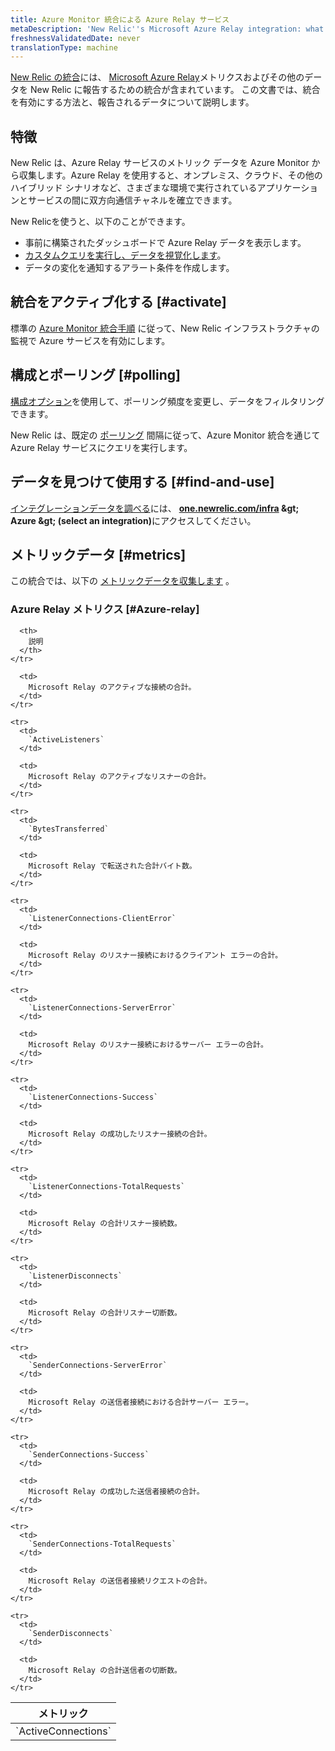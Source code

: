 ```yaml
---
title: Azure Monitor 統合による Azure Relay サービス
metaDescription: 'New Relic''s Microsoft Azure Relay integration: what data it reports and how to enable it.'
freshnessValidatedDate: never
translationType: machine
---
```


[New Relic の統合](/docs/infrastructure/introduction-infra-monitoring)には、 [Microsoft Azure Relay](https://learn.microsoft.com/en-us/azure/azure-relay/)メトリクスおよびその他のデータを New Relic に報告するための統合が含まれています。 この文書では、統合を有効にする方法と、報告されるデータについて説明します。

## 特徴

New Relic は、Azure Relay サービスのメトリック データを Azure Monitor から収集します。Azure Relay を使用すると、オンプレミス、クラウド、その他のハイブリッド シナリオなど、さまざまな環境で実行されているアプリケーションとサービスの間に双方向通信チャネルを確立できます。

New Relicを使うと、以下のことができます。

* 事前に構築されたダッシュボードで Azure Relay データを表示します。
* [カスタムクエリを実行し、データを視覚化します](/docs/infrastructure/integrations-getting-started/getting-started/use-integration-data-new-relic-insights)。
* データの変化を通知するアラート条件を作成します。

## 統合をアクティブ化する [#activate]

標準の [Azure Monitor 統合手順](/docs/infrastructure/microsoft-azure-integrations/azure-integrations-list/azure-monitor) に従って、New Relic インフラストラクチャの監視で Azure サービスを有効にします。

## 構成とポーリング [#polling]

[構成オプション](/docs/infrastructure/microsoft-azure-integrations/azure-integrations-list/azure-monitor/#settings)を使用して、ポーリング頻度を変更し、データをフィルタリングできます。

New Relic は、既定の [ポーリング](/docs/infrastructure/microsoft-azure-integrations/azure-integrations-list/azure-monitor/#settings) 間隔に従って、Azure Monitor 統合を通じて Azure Relay サービスにクエリを実行します。

## データを見つけて使用する [#find-and-use]

[インテグレーションデータを調べる](/docs/infrastructure/integrations/find-use-infrastructure-integration-data)には、 <DNT>**[one.newrelic.com/infra](https://one.newrelic.com/infra) &amp;gt; Azure &amp;gt; (select an integration)**</DNT>にアクセスしてください。

## メトリックデータ [#metrics]

この統合では、以下の [メトリックデータを収集します](/docs/infrastructure/integrations-getting-started/getting-started/understand-integration-data-data-types#metric) 。

### Azure Relay メトリクス [#Azure-relay]

<table>
  <thead>
    <tr>
      <th style={{ width: "300px" }}>
        メトリック
      </th>

      <th>
        説明
      </th>
    </tr>
  </thead>

  <tbody>
    <tr>
      <td>
        `ActiveConnections`
      </td>

      <td>
        Microsoft Relay のアクティブな接続の合計。
      </td>
    </tr>

    <tr>
      <td>
        `ActiveListeners`
      </td>

      <td>
        Microsoft Relay のアクティブなリスナーの合計。
      </td>
    </tr>

    <tr>
      <td>
        `BytesTransferred`
      </td>

      <td>
        Microsoft Relay で転送された合計バイト数。
      </td>
    </tr>

    <tr>
      <td>
        `ListenerConnections-ClientError`
      </td>

      <td>
        Microsoft Relay のリスナー接続におけるクライアント エラーの合計。
      </td>
    </tr>

    <tr>
      <td>
        `ListenerConnections-ServerError`
      </td>

      <td>
        Microsoft Relay のリスナー接続におけるサーバー エラーの合計。
      </td>
    </tr>

    <tr>
      <td>
        `ListenerConnections-Success`
      </td>

      <td>
        Microsoft Relay の成功したリスナー接続の合計。
      </td>
    </tr>

    <tr>
      <td>
        `ListenerConnections-TotalRequests`
      </td>

      <td>
        Microsoft Relay の合計リスナー接続数。
      </td>
    </tr>

    <tr>
      <td>
        `ListenerDisconnects`
      </td>

      <td>
        Microsoft Relay の合計リスナー切断数。
      </td>
    </tr>

    <tr>
      <td>
        `SenderConnections-ServerError`
      </td>

      <td>
        Microsoft Relay の送信者接続における合計サーバー エラー。
      </td>
    </tr>

    <tr>
      <td>
        `SenderConnections-Success`
      </td>

      <td>
        Microsoft Relay の成功した送信者接続の合計。
      </td>
    </tr>

    <tr>
      <td>
        `SenderConnections-TotalRequests`
      </td>

      <td>
        Microsoft Relay の送信者接続リクエストの合計。
      </td>
    </tr>

    <tr>
      <td>
        `SenderDisconnects`
      </td>

      <td>
        Microsoft Relay の合計送信者の切断数。
      </td>
    </tr>
  </tbody>
</table>